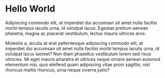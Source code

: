 # Hello World

Adipiscing commodo elit, at imperdiet dui accumsan sit amet nulla facilisi morbi tempus iaculis urna, id volutpat lacus. Egestas pretium aenean pharetra, magna ac placerat vestibulum, lectus mauris ultrices eros.

Molestie a, iaculis at erat pellentesque adipiscing commodo elit, at imperdiet dui accumsan sit amet nulla facilisi morbi tempus iaculis urna, id volutpat lacus laoreet? Non diam phasellus vestibulum lorem sed risus ultricies. Mi eget mauris pharetra et ultrices neque ornare aenean euismod elementum nisi, quis eleifend quam adipiscing vitae proin sagittis, nisl rhoncus mattis rhoncus, urna neque viverra justo?
